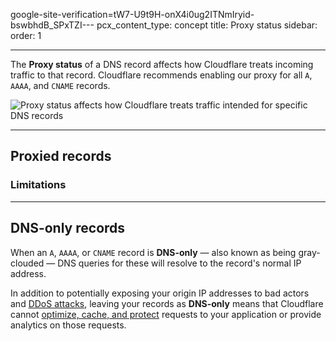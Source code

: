 google-site-verification=tW7-U9t9H-onX4i0ug2ITNmIryid-bswbhdB_SPxTZI---
pcx_content_type: concept
title: Proxy status
sidebar:
  order: 1

---


The **Proxy status** of a DNS record affects how Cloudflare treats incoming traffic to that record. Cloudflare recommends enabling our proxy for all `A`, `AAAA`, and `CNAME` records.

![Proxy status affects how Cloudflare treats traffic intended for specific DNS records](~/assets/images/dns/proxy-status-screenshot.png)

***

## Proxied records

<Render file="mix-proxied-and-unproxied" product="dns" />

<Render file="proxied-records-definition" product="dns" />

### Limitations

<Render file="limitations" product="dns" />

***

## DNS-only records

When an `A`, `AAAA`, or `CNAME` record is **DNS-only** — also known as being gray-clouded — DNS queries for these will resolve to the record's normal IP address.

<Render file="mix-proxied-and-unproxied" product="dns" />

In addition to potentially exposing your origin IP addresses to bad actors and [DDoS attacks](https://www.cloudflare.com/learning/ddos/what-is-a-ddos-attack/), leaving your records as **DNS-only** means that Cloudflare cannot [optimize, cache, and protect](/fundamentals/concepts/how-cloudflare-works/) requests to your application or provide analytics on those requests.
